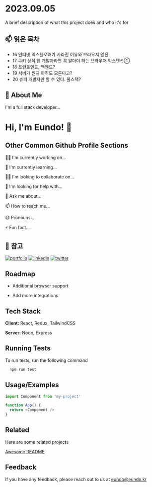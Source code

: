 
# 2023.09.05

A brief description of what this project does and who it's for


## 📫 읽은 목차

- 16 인터넷 익스플로러가 사라진 이유와 브라우저 엔진
- 17 쿠키 상식 웹 개발자라면 꼭 알아야 하는 브라우저 익스텐션①
- 18 프런트엔드, 백엔드?
- 19 서버가 뭔지 아직도 모른다고?
- 20 슈퍼 개발자만 할 수 있다. 풀스택?




## 🚀 About Me
I'm a full stack developer...


# Hi, I'm Eundo! 👋


## Other Common Github Profile Sections
👩‍💻 I'm currently working on...

🧠 I'm currently learning...

👯‍♀️ I'm looking to collaborate on...

🤔 I'm looking for help with...

💬 Ask me about...

📫 How to reach me...

😄 Pronouns...

⚡️ Fun fact...


## 🔗 참고
[![portfolio](https://img.shields.io/badge/my_portfolio-000?style=for-the-badge&logo=ko-fi&logoColor=white)](https://katherineoelsner.com/)
[![linkedin](https://img.shields.io/badge/linkedin-0A66C2?style=for-the-badge&logo=linkedin&logoColor=white)](https://www.linkedin.com/)
[![twitter](https://img.shields.io/badge/twitter-1DA1F2?style=for-the-badge&logo=twitter&logoColor=white)](https://twitter.com/)


## Roadmap

- Additional browser support

- Add more integrations


## Tech Stack

**Client:** React, Redux, TailwindCSS

**Server:** Node, Express


## Running Tests

To run tests, run the following command

```bash
  npm run test
```


## Usage/Examples

```javascript
import Component from 'my-project'

function App() {
  return <Component />
}
```


## Related

Here are some related projects

[Awesome README](https://github.com/matiassingers/awesome-readme)


## Feedback

If you have any feedback, please reach out to us at eundo@eundo.kr

